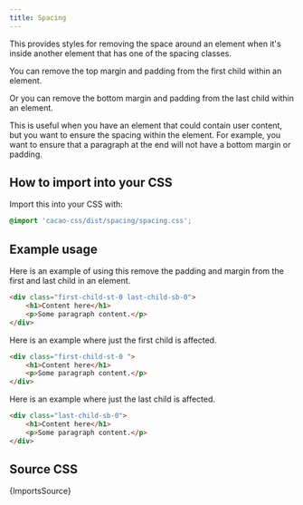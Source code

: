 ```yaml
---
title: Spacing
---
```


This provides styles for removing the space around an element when it's inside another element that has one of the spacing classes.

You can remove the top margin and padding from the first child within an element.

Or you can remove the bottom margin and padding from the last child within an element.

This is useful when you have an element that could contain user content, but you want to ensure the spacing within the element. For example, you want to ensure that a paragraph at the end will not have a bottom margin or padding.

## How to import into your CSS

Import this into your CSS with:

```css
@import 'cacao-css/dist/spacing/spacing.css';
```

## Example usage

Here is an example of using this remove the padding and margin from the first and last child in an element.

```html
<div class="first-child-st-0 last-child-sb-0">
    <h1>Content here</h1>
    <p>Some paragraph content.</p>
</div>
```

Here is an example where just the first child is affected.

```html
<div class="first-child-st-0 ">
    <h1>Content here</h1>
    <p>Some paragraph content.</p>
</div>
```

Here is an example where just the last child is affected.

```html
<div class="last-child-sb-0">
    <h1>Content here</h1>
    <p>Some paragraph content.</p>
</div>
```

## Source CSS

<!-- markdownlint-disable -->

<CodeBlock language="css" title="spacing/spacing.css">{ImportsSource}</CodeBlock>
